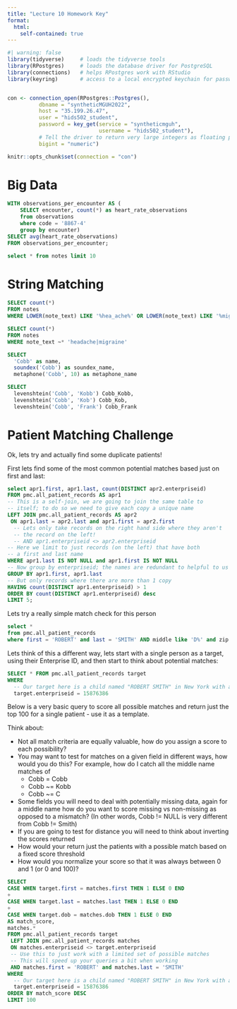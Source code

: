 ```yaml
---
title: "Lecture 10 Homework Key"
format: 
  html:
    self-contained: true
---
```


```r
#| warning: false
library(tidyverse)     # loads the tidyverse tools
library(RPostgres)     # loads the database driver for PostgreSQL
library(connections)   # helps RPostgres work with RStudio
library(keyring)       # access to a local encrypted keychain for passwords


con <- connection_open(RPostgres::Postgres(),
          dbname = "syntheticMGUH2022",
          host = "35.199.26.47",
          user = "hids502_student",
          password = key_get(service = "syntheticmguh", 
                             username = "hids502_student"),
          # Tell the driver to return very large integers as floating point (vs truncating them)
          bigint = "numeric")

knitr::opts_chunk$set(connection = "con")
```

# Big Data

```sql
WITH observations_per_encounter AS (
    SELECT encounter, count(*) as heart_rate_observations
    from observations
    where code = '8867-4'
    group by encounter)
SELECT avg(heart_rate_observations)
FROM observations_per_encounter;
```

```sql
select * from notes limit 10

```
# String Matching

```sql
SELECT count(*)
FROM notes 
WHERE LOWER(note_text) LIKE '%hea_ache%' OR LOWER(note_text) LIKE '%migraine%'
```

```sql
SELECT count(*)
FROM notes
WHERE note_text ~* 'headache|migraine'
```

```sql
SELECT 
  'Cobb' as name,
  soundex('Cobb') as soundex_name,
  metaphone('Cobb', 10) as metaphone_name
```

```sql
SELECT 
  levenshtein('Cobb', 'Kobb') Cobb_Kobb,
  levenshtein('Cobb', 'Kob') Cobb_Kob,
  levenshtein('Cobb', 'Frank') Cobb_Frank
```

# Patient Matching Challenge

Ok, lets try and actually find some duplicate patients!

First lets find some of the most common potential matches based just on first and last:

```sql
select apr1.first, apr1.last, count(DISTINCT apr2.enterpriseid)
FROM pmc.all_patient_records AS apr1
-- This is a self-join, we are going to join the same table to
-- itself; to do so we need to give each copy a unique name
LEFT JOIN pmc.all_patient_records AS apr2
 ON apr1.last = apr2.last and apr1.first = apr2.first
  -- Lets only take records on the right hand side where they aren't
  -- the record on the left!
  -- AND apr1.enterpriseid <> apr2.enterpriseid
-- Here we limit to just records (on the left) that have both
-- a first and last name
WHERE apr1.last IS NOT NULL and apr1.first IS NOT NULL
-- Now group by enterpriseid; the names are redundant to helpful to us
GROUP BY apr1.first, apr1.last
-- But only records where there are more than 1 copy
HAVING count(DISTINCT apr1.enterpriseid) > 1
ORDER BY count(DISTINCT apr1.enterpriseid) desc
LIMIT 5;
```


Lets try a really simple match check for this person

```sql
select * 
from pmc.all_patient_records 
where first = 'ROBERT' and last = 'SMITH' AND middle like 'D%' and zip = '11210'
```

Lets think of this a different way, lets start with a single person as a target, using their Enterprise ID, and then start to think about potential matches:

```sql
SELECT * FROM pmc.all_patient_records target
WHERE 
  -- Our target here is a child named "ROBERT SMITH" in New York with a birth date of 1998-12-22
  target.enterpriseid = 15876386
```

Below is a very basic query to score all possible matches and return just the top 100 for a single patient - use it as a template.

Think about:

 * Not all match criteria are equally valuable, how do you assign a score to each possibility?
 * You may want to test for matches on a given field in different ways, how would you do this? For example, how do I catch all the middle name matches of  
   * Cobb = Cobb
   * Cobb ~= Kobb
   * Cobb ~= C
 * Some fields you will need to deal with potentially missing data, again for a middle name how do you want to score missing vs non-missing as opposed to a mismatch? (In other words, Cobb != NULL is very different from Cobb != Smith)
 * If you are going to test for distance you will need to think about inverting the scores returned
 * How would your return just the patients with a possible match based on a fixed score threshold
 * How would you normalize your score so that it was always between 0 and 1 (or 0 and 100)?

```sql
SELECT 
CASE WHEN target.first = matches.first THEN 1 ELSE 0 END
+ 
CASE WHEN target.last = matches.last THEN 1 ELSE 0 END
+ 
CASE WHEN target.dob = matches.dob THEN 1 ELSE 0 END
AS match_score,
matches.*
FROM pmc.all_patient_records target
 LEFT JOIN pmc.all_patient_records matches
 ON matches.enterpriseid <> target.enterpriseid
 -- Use this to just work with a limited set of possible matches
 -- This will speed up your queries a bit when working
 AND matches.first = 'ROBERT' and matches.last = 'SMITH'
WHERE 
  -- Our target here is a child named "ROBERT SMITH" in New York with a birth date of 1998-12-22
  target.enterpriseid = 15876386
ORDER BY match_score DESC
LIMIT 100

```
